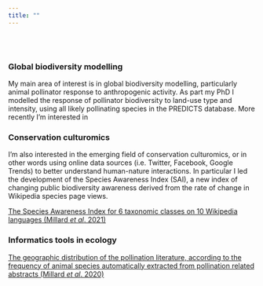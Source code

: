 ```yaml
---
title: ""
---
```


<br>
<br>
<div class = "row">
### **Global biodiversity modelling**
My main area of interest is in global biodiversity modelling, particularly animal pollinator response to anthropogenic activity. As part my PhD I modelled the response of pollinator biodiversity to land-use type and intensity, using all likely pollinating species in the PREDICTS database. More recently I'm interested in 


### **Conservation culturomics**
I'm also interested in the emerging field of conservation culturomics, or in other words using online data sources (i.e. Twitter, Facebook, Google Trends) to better understand human-nature interactions. In particular I led the development of the Species Awareness Index (SAI), a new index of changing public biodiversity awareness derived from the rate of change in Wikipedia species page views. 

[The Species Awareness Index for 6 taxonomic classes on 10 Wikipedia languages (Millard *et al*. 2021)](Figure_3.png){#id .class width=90% height=90%}

### **Informatics tools in ecology**
</div>

[The geographic distribution of the  pollination literature, according to the frequency of animal species automatically extracted from pollination related abstracts (Millard *et al*. 2020)](abstract_geoparse-major-minor_ratio_14.png){#id .class width=90% height=90%}


